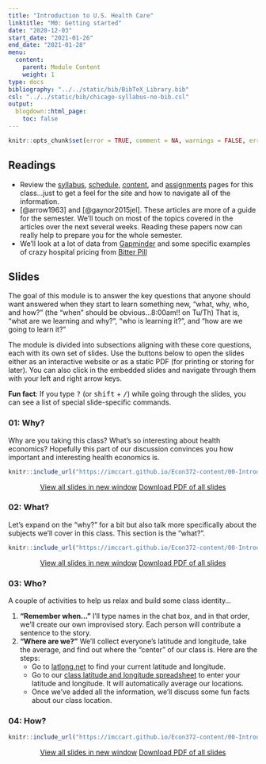 ```yaml
---
title: "Introduction to U.S. Health Care"
linktitle: "M0: Getting started"
date: "2020-12-03"
start_date: "2021-01-26"
end_date: "2021-01-28"
menu:
  content:
    parent: Module Content
    weight: 1
type: docs
bibliography: "../../static/bib/BibTeX_Library.bib"
csl: "../../static/bib/chicago-syllabus-no-bib.csl"
output:
  blogdown::html_page:
    toc: false
---
```


```r
knitr::opts_chunk$set(error = TRUE, comment = NA, warnings = FALSE, errors = FALSE, messages = FALSE, tidy = FALSE, echo = FALSE)
```

## Readings

- Review the [syllabus](/syllabus/), [schedule](/schedule/), [content](/content/), and [assignments](/assignment/) pages for this class...just to get a feel for the site and how to navigate all of the information.
- <i class="fas fa-book"></i> [@arrow1963] and [@gaynor2015jel]. These articles are more of a guide for the semester. We'll touch on most of the topics covered in the articles over the next several weeks. Reading these papers now can really help to prepare you for the whole semester.
- <i class="fas fa-external-link-square-alt"></i> We'll look at a lot of data from [Gapminder](https://www.gapminder.org/) and some specific examples of crazy hospital pricing from [Bitter Pill](https://www.youtube.com/watch?v=I4yIlbh0CwE)


## Slides

The goal of this module is to answer the key questions that anyone should want answered when they start to learn something new, "what, why, who, and how?" (the "when" should be obvious...8:00am!! on Tu/Th) That is, "what are we learning and why?", "who is learning it?", and "how are we going to learn it?" 

The module is divided into subsections aligning with these core questions, each with its own set of slides. Use the buttons below to open the slides either as an interactive website or as a static PDF (for printing or storing for later). You can also click in the embedded slides and navigate through them with your left and right arrow keys.

:::fyi
**Fun fact**: If you type <kbd>?</kbd> (or <kbd>shift</kbd> + <kbd>/</kbd>) while going through the slides, you can see a list of special slide-specific commands.
:::

### 01: Why? 

Why are you taking this class? What's so interesting about health economics? Hopefully this part of our discussion convinces you how important and interesting health economics is. 

<center>

```r
knitr::include_url("https://imccart.github.io/Econ372-content/00-Introduction/00-intro1.html")
```


<p><a class="btn btn-primary btn-lg" target="_blank" href="https://imccart.github.io/Econ372-content/00-Introduction/00-intro1.html"><i class="fas fa-external-link-alt"></i> View all slides in new window</a> <a class="btn btn-primary btn-lg" target="_blank" href="https://imccart.github.io/Econ372-content/00-Introduction/00-intro1.pdf" role="button"><i class="far fa-file-pdf"></i> Download PDF of all slides</a></p>

</center>


### 02: What? 

Let's expand on the "why?" for a bit but also talk more specifically about the subjects we'll cover in this class. This section is the "what?".

<center>

```r
knitr::include_url("https://imccart.github.io/Econ372-content/00-Introduction/00-intro2.html")
```


<p><a class="btn btn-primary btn-lg" target="_blank" href="https://imccart.github.io/Econ372-content/00-Introduction/00-intro2.html"><i class="fas fa-external-link-alt"></i> View all slides in new window</a> <a class="btn btn-primary btn-lg" target="_blank" href="https://imccart.github.io/Econ372-content/00-Introduction/00-intro2.pdf" role="button"><i class="far fa-file-pdf"></i> Download PDF of all slides</a></p>

</center>


### 03: Who? 

A couple of activities to help us relax and build some class identity...

1. **"Remember when..."** I'll type names in the chat box, and in that order, we'll create our own improvised story. Each person will contribute a sentence to the story. 
2. **"Where are we?"** We'll collect everyone's latitude and longitude, take the average, and find out where the "center" of our class is. Here are the steps:
    - Go to [latlong.net](latlong.net) to find your current latitude and longitude.
    - Go to our [class latitude and longitude spreadsheet](https://docs.google.com/spreadsheets/d/1qfdFm21lc7ouVliD66Je3jse9XkmqbpkM0C68oEGoXo/edit?usp=sharing) to enter your latitude and longitude. It will automatically average our locations.
    - Once we've added all the information, we'll discuss some fun facts about our class location.


### 04: How?

<center>

```r
knitr::include_url("https://imccart.github.io/Econ372-content/00-Introduction/00-intro4.html")
```


<p><a class="btn btn-primary btn-lg" target="_blank" href="https://imccart.github.io/Econ372-content/00-Introduction/00-intro4.html"><i class="fas fa-external-link-alt"></i> View all slides in new window</a> <a class="btn btn-primary btn-lg" target="_blank" href="https://imccart.github.io/Econ372-content/00-Introduction/00-intro4.pdf" role="button"><i class="far fa-file-pdf"></i> Download PDF of all slides</a></p>

</center>

